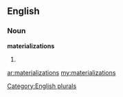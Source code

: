 ==English==

===Noun===
'''materializations'''

# {{plural of|[[materialization]]}}

[[Category:English plurals]]

[[ar:materializations]]
[[my:materializations]]